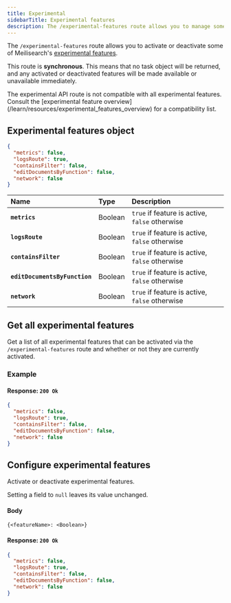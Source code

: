 ```yaml
---
title: Experimental
sidebarTitle: Experimental features
description: The /experimental-features route allows you to manage some of Meilisearch's experimental features.
---
```





The `/experimental-features` route allows you to activate or deactivate some of Meilisearch's [experimental features](/learn/resources/experimental_features_overview).

This route is **synchronous**. This means that no task object will be returned, and any activated or deactivated features will be made available or unavailable immediately.

<Warning>
The experimental API route is not compatible with all experimental features. Consult the [experimental feature overview](/learn/resources/experimental_features_overview) for a compatibility list.
</Warning>

## Experimental features object

```json
{
  "metrics": false,
  "logsRoute": true,
  "containsFilter": false,
  "editDocumentsByFunction": false,
  "network": false
}
```

| Name                          | Type    | Description                                    |
| :---------------------------- | :------ | :--------------------------------------------- |
| **`metrics`**                 | Boolean | `true` if feature is active, `false` otherwise |
| **`logsRoute`**               | Boolean | `true` if feature is active, `false` otherwise |
| **`containsFilter`**          | Boolean | `true` if feature is active, `false` otherwise |
| **`editDocumentsByFunction`** | Boolean | `true` if feature is active, `false` otherwise |
| **`network`**                 | Boolean | `true` if feature is active, `false` otherwise |

## Get all experimental features

<RouteHighlighter method="GET" path="/experimental-features" />

Get a list of all experimental features that can be activated via the `/experimental-features` route and whether or not they are currently activated.

### Example

<CodeSamplesGetExperimentalFeatures1 />

#### Response: `200 Ok`

```json
{
  "metrics": false,
  "logsRoute": true,
  "containsFilter": false,
  "editDocumentsByFunction": false,
  "network": false
}
```

## Configure experimental features

<RouteHighlighter method="PATCH" path="/experimental-features" />

Activate or deactivate experimental features.

<CodeSamplesUpdateExperimentalFeatures1 />

Setting a field to `null` leaves its value unchanged.

#### Body

```
{<featureName>: <Boolean>}
```

#### Response: `200 Ok`

```json
{
  "metrics": false,
  "logsRoute": true,
  "containsFilter": false,
  "editDocumentsByFunction": false,
  "network": false
}
```
